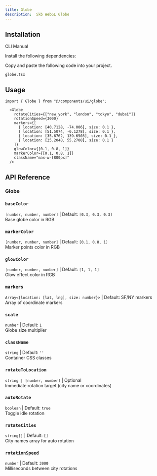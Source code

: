 ```yaml
---
title: Globe
description:  5kb WebGL Globe
---
```


<ComponentPreview name="globe-demo" className="p-0" description="" />

## Installation

<Tabs defaultValue="cli" className="w-full">
  <TabsList>
    <TabsTrigger value="cli">CLI</TabsTrigger>
    <TabsTrigger value="manual">Manual</TabsTrigger>
  </TabsList>
  <TabsContent value="cli">
    <PkgOptions name="globe" />
  </TabsContent>
  <TabsContent value="manual">
    <Steps>

<Step>Install the following dependencies:</Step>
<DepsOptions name="@react-spring/web cobe" />

<Step>Copy and paste the following code into your project.</Step>
<p>
  <code>globe.tsx</code>
</p>
<ComponentSource name="globe" />


</Steps>
  </TabsContent>
</Tabs>

## Usage

```tsx
import { Globe } from "@/components/ui/globe";
```

```tsx
  <Globe
    rotateCities={["new york", "london", "tokyo", "dubai"]}
    rotationSpeed={3000}
    markers={[
      { location: [40.7128, -74.006], size: 0.1 },
      { location: [51.5074, -0.1278], size: 0.1 },
      { location: [35.6762, 139.6503], size: 0.1 },
      { location: [25.2048, 55.2708], size: 0.1 }
    ]}
    glowColor={[0.1, 0.8, 1]}
    markerColor={[0.1, 0.8, 1]}
    className="max-w-[800px]"
  />
```



## API Reference

### Globe

### `baseColor`  
`[number, number, number]` | Default: `[0.3, 0.3, 0.3]`  
Base globe color in RGB

### `markerColor`  
`[number, number, number]` | Default: `[0.1, 0.8, 1]`  
Marker points color in RGB

### `glowColor`  
`[number, number, number]` | Default: `[1, 1, 1]`  
Glow effect color in RGB

### `markers`  
`Array<{location: [lat, lng], size: number}>` | Default: SF/NY markers  
Array of coordinate markers

### `scale`  
`number` | Default: `1`  
Globe size multiplier

### `className`  
`string` | Default: `''`  
Container CSS classes

### `rotateToLocation`  
`string | [number, number]` | Optional  
Immediate rotation target (city name or coordinates)

### `autoRotate`  
`boolean` | Default: `true`  
Toggle idle rotation

### `rotateCities`  
`string[]` | Default: `[]`  
City names array for auto rotation

### `rotationSpeed`  
`number` | Default: `3000`  
Milliseconds between city rotations